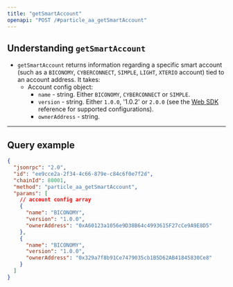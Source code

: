 ```yaml
---
title: "getSmartAccount"
openapi: "POST /#particle_aa_getSmartAccount"
---
```


## Understanding `getSmartAccount`

- `getSmartAccount` returns information regarding a specific smart account (such as a `BICONOMY`, `CYBERCONNECT`, `SIMPLE`, `LIGHT`, `XTERIO` account) tied to an account address. It takes:
  - Account config object:
    - `name` - string. Either `BICONOMY`, `CYBERCONNECT` or `SIMPLE`.
    - `version` - string. Either `1.0.0`, '1.0.2' or `2.0.0` (see the [Web SDK](/api-reference/aa/sdks/desktop/web) reference for supported configurations).
    - `ownerAddress` - string.

***

## Query example

```json JSON
{
  "jsonrpc": "2.0",
  "id": "ee9cce2a-2f34-4c66-879e-c84c6f0e7f2d",
  "chainId": 80001,
  "method": "particle_aa_getSmartAccount",
  "params": [
    // account config array
    {
      "name": "BICONOMY",
      "version": "1.0.0",
      "ownerAddress": "0xA60123a1056e9D38B64c4993615F27cCe9A9E8D5"
    },
    {
      "name": "BICONOMY",
      "version": "1.0.0",
      "ownerAddress": "0x329a7f8b91Ce7479035cb1B5D62AB41845830Ce8"
    }
  ]
}
```